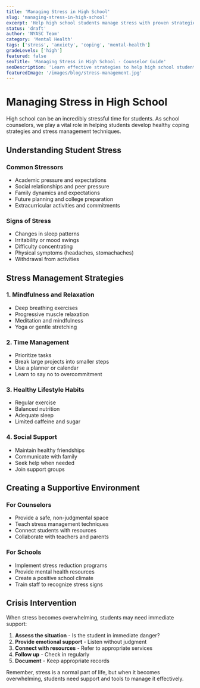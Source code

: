 ```yaml
---
title: 'Managing Stress in High School'
slug: 'managing-stress-in-high-school'
excerpt: 'Help high school students manage stress with proven strategies and create a supportive environment for their mental health.'
status: 'draft'
author: 'NYASC Team'
category: 'Mental Health'
tags: ['stress', 'anxiety', 'coping', 'mental-health']
gradeLevels: ['high']
featured: false
seoTitle: 'Managing Stress in High School - Counselor Guide'
seoDescription: 'Learn effective strategies to help high school students manage stress and create a supportive environment for mental health.'
featuredImage: '/images/blog/stress-management.jpg'
---
```


# Managing Stress in High School

High school can be an incredibly stressful time for students. As school counselors, we play a vital role in helping students develop healthy coping strategies and stress management techniques.

## Understanding Student Stress

### Common Stressors
- Academic pressure and expectations
- Social relationships and peer pressure
- Family dynamics and expectations
- Future planning and college preparation
- Extracurricular activities and commitments

### Signs of Stress
- Changes in sleep patterns
- Irritability or mood swings
- Difficulty concentrating
- Physical symptoms (headaches, stomachaches)
- Withdrawal from activities

## Stress Management Strategies

### 1. Mindfulness and Relaxation
- Deep breathing exercises
- Progressive muscle relaxation
- Meditation and mindfulness
- Yoga or gentle stretching

### 2. Time Management
- Prioritize tasks
- Break large projects into smaller steps
- Use a planner or calendar
- Learn to say no to overcommitment

### 3. Healthy Lifestyle Habits
- Regular exercise
- Balanced nutrition
- Adequate sleep
- Limited caffeine and sugar

### 4. Social Support
- Maintain healthy friendships
- Communicate with family
- Seek help when needed
- Join support groups

## Creating a Supportive Environment

### For Counselors
- Provide a safe, non-judgmental space
- Teach stress management techniques
- Connect students with resources
- Collaborate with teachers and parents

### For Schools
- Implement stress reduction programs
- Provide mental health resources
- Create a positive school climate
- Train staff to recognize stress signs

## Crisis Intervention

When stress becomes overwhelming, students may need immediate support:

1. **Assess the situation** - Is the student in immediate danger?
2. **Provide emotional support** - Listen without judgment
3. **Connect with resources** - Refer to appropriate services
4. **Follow up** - Check in regularly
5. **Document** - Keep appropriate records

Remember, stress is a normal part of life, but when it becomes overwhelming, students need support and tools to manage it effectively.
